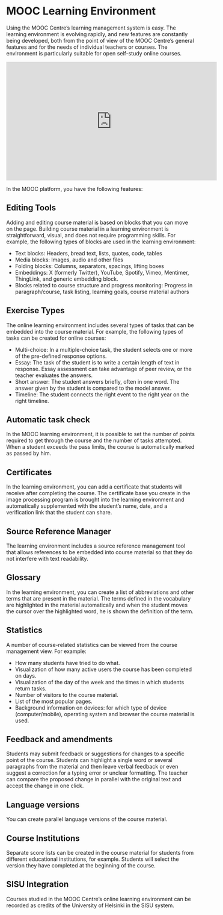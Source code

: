 # MOOC Learning Environment

Using the MOOC Centre’s learning management system is easy. The learning environment is evolving rapidly, and new features are constantly being developed, both from the point of view of the MOOC Centre’s general features and for the needs of individual teachers or courses. The environment is particularly suitable for open self-study online courses.

<iframe width="560" height="315" src="https://www.youtube.com/embed/JrzMmoZqnRs?si=wPCLKIaLY704rSfR" title="YouTube video player" frameborder="0" allow="accelerometer; autoplay; clipboard-write; encrypted-media; gyroscope; picture-in-picture; web-share" referrerpolicy="strict-origin-when-cross-origin" allowfullscreen></iframe>

In the MOOC platform, you have the following features:

## Editing Tools

Adding and editing course material is based on blocks that you can move on the page. Building course material in a learning environment is straightforward, visual, and does not require programming skills.
For example, the following types of blocks are used in the learning environment:
* Text blocks: Headers, bread text, lists, quotes, code, tables
* Media blocks: Images, audio and other files
* Folding blocks: Columns, separators, spacings, lifting boxes
* Embeddings: X (formerly Twitter), YouTube, Spotify, Vimeo, Mentimer, ThingLink, and generic embedding block.
* Blocks related to course structure and progress monitoring: Progress in paragraph/course, task listing, learning goals, course material authors 

## Exercise Types

The online learning environment includes several types of tasks that can be embedded into the course material. For example, the following types of tasks can be created for online courses:
* Multi-choice: In a multiple-choice task, the student selects one or more of the pre-defined response options.
* Essay: The task of the student is to write a certain length of text in response. Essay assessment can take advantage of peer review, or the teacher evaluates the answers.
* Short answer: The student answers briefly, often in one word. The answer given by the student is compared to the model answer.
* Timeline: The student connects the right event to the right year on the right timeline.

## Automatic task check

In the MOOC learning environment, it is possible to set the number of points required to get through the course and the number of tasks attempted. When a student exceeds the pass limits, the course is automatically marked as passed by him.

## Certificates

In the learning environment, you can add a certificate that students will receive after completing the course. The certificate base you create in the image processing program is brought into the learning environment and automatically supplemented with the student’s name, date, and a verification link that the student can share.

## Source Reference Manager

The learning environment includes a source reference management tool that allows references to be embedded into course material so that they do not interfere with text readability.

## Glossary

In the learning environment, you can create a list of abbreviations and other terms that are present in the material. The terms defined in the vocabulary are highlighted in the material automatically and when the student moves the cursor over the highlighted word, he is shown the definition of the term.

## Statistics

A number of course-related statistics can be viewed from the course management view. For example:
* How many students have tried to do what.
* Visualization of how many active users the course has been completed on days.
* Visualization of the day of the week and the times in which students return tasks.
* Number of visitors to the course material.
* List of the most popular pages.
* Background information on devices: for which type of device (computer/mobile), operating system and browser the course material is used.

## Feedback and amendments

Students may submit feedback or suggestions for changes to a specific point of the course. Students can highlight a single word or several paragraphs from the material and then leave verbal feedback or even suggest a correction for a typing error or unclear formatting. The teacher can compare the proposed change in parallel with the original text and accept the change in one click.

## Language versions

You can create parallel language versions of the course material.

## Course Institutions

Separate score lists can be created in the course material for students from different educational institutions, for example. Students will select the version they have completed at the beginning of the course.

## SISU Integration

Courses studied in the MOOC Centre’s online learning environment can be recorded as credits of the University of Helsinki in the SISU system.
